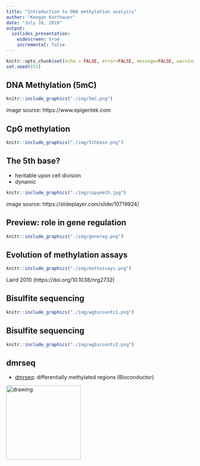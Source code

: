 ```yaml
---
title: "Introduction to DNA methylation analysis"
author: "Keegan Korthauer"
date: "July 10, 2019"
output:
  ioslides_presentation:
    widescreen: true
    incremental: false
---
```

  
```r
knitr::opts_chunk$set(echo = FALSE, error=FALSE, message=FALSE, warning=FALSE)
set.seed(651)
```

## DNA Methylation (5mC) 


```r
knitr::include_graphics("./img/5mC.png")
```
image source: https://www.epigentek.com

## CpG methylation

```r
knitr::include_graphics("./img/5thbase.png")
```

## The 5th base?

* heritable upon cell division
* dynamic

```r
knitr::include_graphics("./img/copymeth.jpg")
```

image source: https://slideplayer.com/slide/10719924/

## Preview: role in gene regulation 

```r
knitr::include_graphics("./img/genereg.png")
```

## Evolution of methylation assays

```r
knitr::include_graphics("./img/methassays.png")
```
Laird 2010 (https://doi.org/10.1038/nrg2732)

## Bisulfite sequencing

```r
knitr::include_graphics("./img/wgbscounts1.png")
```

## Bisulfite sequencing

```r
knitr::include_graphics("./img/wgbscounts2.png")
```

## dmrseq

- [dmrseq](http://bioconductor.org/packages/dmrseq/): differentially methylated regions (Bioconductor)

<img src="./img/dmrseqhex.png" alt="drawing" width="200"/>

